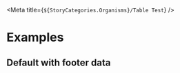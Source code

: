 
<Meta title={`${StoryCategories.Organisms}/Table Test`} />

# Examples

## Default with footer data

<Canvas>
	<div class='h-[38rem] w-full'>
		<p-table
			enable-row-selection={true}
			selection-key='date'
			can-select-key='canSelect'
			items='[{"date":"01\/01\/2022","hours":8,"status":"Ingediend", "canSelect": true},{"date":"02\/01\/2022","hours":6.5,"status":"Ingediend", "canSelect": true},{"date":"03\/01\/2022","hours":8,"status":"Goedgekeurd", "canSelect": true},{"date":"08\/01\/2022","hours":8,"status":"Goedgekeurd", "canSelect": true},{"date":"09\/01\/2022","hours":8,"status":"Afgekeurd", "canSelect": true},{"date":"10\/01\/2022","hours":8,"status":"Afgekeurd", "canSelect": true}]'
			total={32}
			shadow={false}
		>
			<p-table-column
				type='th'
				name='Datum'
				path='date'
				sizes={8}
			></p-table-column>
			<p-table-column
				name='Uren'
				path='hours'
				align='end'
				sizes='{ "default": 4, "desktop-xs": 2 }'
			></p-table-column>
			<p-table-column
				path='status'
				align='end'
				sizes='{ "default": "hidden", "desktop-xs": 2 }'
			></p-table-column>
			<p-table-row-action
				type='single'
				icon='eye'
				label='View'
			/>
			<p-table-row-action
				type='both'
				icon='upload'
				label='Upload'
			/>
			<p-table-row-action
				type='multi'
				icon='download'
				label='Download'
			/>
		</p-table>
	</div>
</Canvas>
